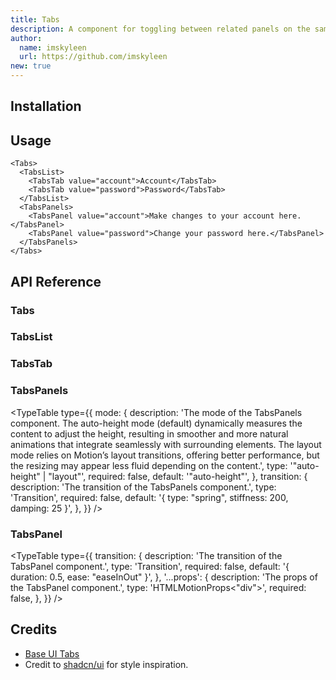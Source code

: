 ```yaml
---
title: Tabs
description: A component for toggling between related panels on the same page.
author:
  name: imskyleen
  url: https://github.com/imskyleen
new: true
---
```


<ComponentPreview name="demo-components-base-tabs" />

## Installation

<ComponentInstallation name="components-base-tabs" />

## Usage

```tsx
<Tabs>
  <TabsList>
    <TabsTab value="account">Account</TabsTab>
    <TabsTab value="password">Password</TabsTab>
  </TabsList>
  <TabsPanels>
    <TabsPanel value="account">Make changes to your account here.</TabsPanel>
    <TabsPanel value="password">Change your password here.</TabsPanel>
  </TabsPanels>
</Tabs>
```

## API Reference

### Tabs

<div className="flex flex-col gap-2">
<ExternalLink
  href="https://animate-ui.com/docs/primitives/base/tabs#tabs"
  text="Animate UI API Reference - Tabs Primitive"
/>

<ExternalLink
  href="https://base-ui.com/react/components/tabs#root"
  text="Base UI API Reference - Tabs.Root"
/>
</div>

### TabsList

<div className="flex flex-col gap-2">
<ExternalLink
  href="https://animate-ui.com/docs/primitives/base/tabs#tabslist"
  text="Animate UI API Reference - TabsList Primitive"
/>

<ExternalLink
  href="https://base-ui.com/react/components/tabs#list"
  text="Base UI API Reference - Tabs.List"
/>
</div>

### TabsTab

<div className="flex flex-col gap-2">
<ExternalLink
  href="https://animate-ui.com/docs/primitives/base/tabs#tabstab"
  text="Animate UI API Reference - TabsTab Primitive"
/>

<ExternalLink
  href="https://base-ui.com/react/components/tabs#tab"
  text="Base UI API Reference - Tabs.Tab"
/>
</div>

### TabsPanels

<div className="flex flex-col gap-2">
<ExternalLink
  href="https://animate-ui.com/docs/primitives/base/tabs#tabspanels"
  text="Animate UI API Reference - TabsPanels Primitive"
/>

<ExternalLink
  href="https://animate-ui.com/docs/primitives/effects/auto-height#autoheight"
  text="Animate UI API Reference - AutoHeight"
/>
</div>

<TypeTable
  type={{
    mode: {
      description:
        'The mode of the TabsPanels component. The auto-height mode (default) dynamically measures the content to adjust the height, resulting in smoother and more natural animations that integrate seamlessly with surrounding elements. The layout mode relies on Motion’s layout transitions, offering better performance, but the resizing may appear less fluid depending on the content.',
      type: '"auto-height" | "layout"',
      required: false,
      default: '"auto-height"',
    },
    transition: {
      description: 'The transition of the TabsPanels component.',
      type: 'Transition',
      required: false,
      default: '{ type: "spring", stiffness: 200, damping: 25 }',
    },
  }}
/>

### TabsPanel

<div className="flex flex-col gap-2">
<ExternalLink
  href="https://animate-ui.com/docs/primitives/base/tabs#tabspanel"
  text="Animate UI API Reference - TabsPanel Primitive"
/>

<ExternalLink
  href="https://base-ui.com/react/components/tabs#panel"
  text="Base UI API Reference - Tabs.Panel"
/>
</div>

<TypeTable
  type={{
    transition: {
      description: 'The transition of the TabsPanel component.',
      type: 'Transition',
      required: false,
      default: '{ duration: 0.5, ease: "easeInOut" }',
    },
    '...props': {
      description: 'The props of the TabsPanel component.',
      type: 'HTMLMotionProps<"div">',
      required: false,
    },
  }}
/>

## Credits

- [Base UI Tabs](https://base-ui.com/react/components/tabs)
- Credit to [shadcn/ui](https://ui.shadcn.com/docs/components/tabs) for style inspiration.
